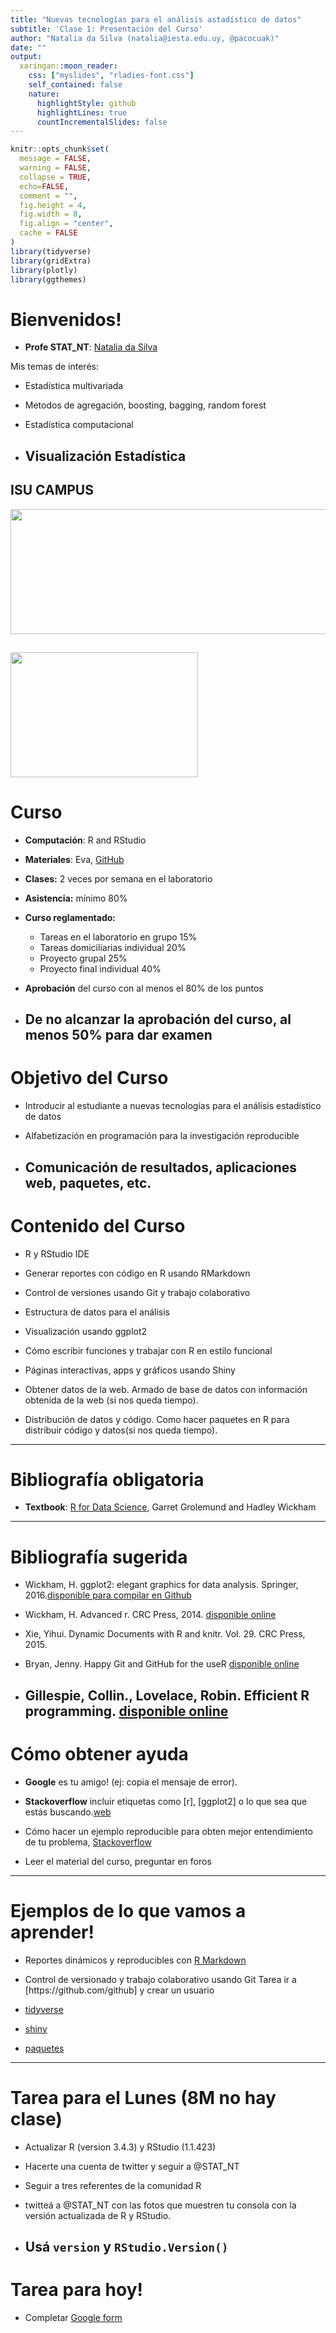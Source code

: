 ```yaml
---
title: "Nuevas tecnologías para el análisis astadístico de datos"
subtitle: 'Clase 1: Presentación del Curso'
author: "Natalia da Silva (natalia@iesta.edu.uy, @pacocuak)"
date: ""
output:
  xaringan::moon_reader:
    css: ["myslides", "rladies-font.css"]
    self_contained: false
    nature:
      highlightStyle: github
      highlightLines: true
      countIncrementalSlides: false
---
```



```r
knitr::opts_chunk$set(
  message = FALSE,
  warning = FALSE,
  collapse = TRUE,
  echo=FALSE,
  comment = "",
  fig.height = 4,
  fig.width = 8,
  fig.align = "center",
  cache = FALSE
)
library(tidyverse)
library(gridExtra)
library(plotly)
library(ggthemes)
```

# Bienvenidos!


- __Profe STAT_NT__: [Natalia da Silva](http://natydasilva.com) 

 Mis temas de interés: 

- Estadística multivariada

- Metodos de agregación, boosting, bagging, random forest 

- Estadística computacional
 
- Visualización Estadística
---


## ISU CAMPUS 

<img src="campus.png" height="200px" width="560px" />

<img src="campus2.png" height="200px" width="300px" />
---



# Curso

- __Computación__: R and RStudio


- __Materiales__: Eva,  [GitHub](https://github.com/natydasilva) 

- __Clases:__ 2 veces por semana en el laboratorio

- __Asistencia:__ mínimo 80%

- __Curso reglamentado:__

    - Tareas en el laboratorio en grupo 15%
    - Tareas domiciliarias individual 20%
    - Proyecto grupal 25%
    - Proyecto final individual 40%
    
- __Aprobación__ del curso con al menos el 80% de los puntos

- De no alcanzar la aprobación del curso, al menos 50% para dar examen    
---

# Objetivo del Curso

- Introducir al estudiante a nuevas tecnologías para el análisis estadístico de datos

- Alfabetización en programación para la investigación reproducible

- Comunicación de resultados, aplicaciones web, paquetes, etc.
---

# Contenido del Curso

- R y RStudio IDE

-	Generar reportes con código en R usando RMarkdown
 
- Control de versiones usando Git y trabajo colaborativo

- Estructura de datos para el análisis

- Visualización usando ggplot2

- Cómo escribir funciones y trabajar con R en estilo funcional

- Páginas interactivas, apps   y gráficos usando Shiny
 
-	Obtener datos de la web.  Armado de base de datos con información obtenida de la web (si nos queda tiempo).

-	Distribución de datos y código. Como hacer paquetes en R para distribuir código y datos(si nos queda tiempo).

---

# Bibliografía obligatoria

- __Textbook__: [R for Data Science](http://r4ds.had.co.nz), Garret Grolemund and Hadley Wickham

---


# Bibliografía sugerida


- Wickham, H. ggplot2: elegant graphics for data analysis. Springer, 2016.[disponible para compilar en Github](https://github.com/hadley/ggplot2-book)

- Wickham, H. Advanced r. CRC Press, 2014. [disponible online](http://adv-r.had.co.nz)

- Xie, Yihui. Dynamic Documents with R and knitr. Vol. 29. CRC Press, 2015.

-  Bryan, Jenny. Happy Git and GitHub for the useR [disponible online](http://happygitwithr.com/big-picture.html)

- Gillespie, Collin., Lovelace, Robin. Efficient R programming. [disponible online](https://bookdown.org/csgillespie/efficientR/)
---

# Cómo obtener ayuda

- **Google** es tu amigo! (ej: copia el mensaje de error).

- **Stackoverflow** incluir etiquetas como [r], [ggplot2] o lo que sea que estás buscando.[web](https://stackoverflow.com)

- Cómo hacer un ejemplo reproducible para obten mejor entendimiento de tu problema,  [Stackoverflow](https://stackoverflow.com/questions/5963269/how-to-make-a-great-r-reproducible-example/5963610#5963610)

- Leer el material del curso, preguntar en foros


---

# Ejemplos de lo que vamos a aprender!

- Reportes dinámicos y reproducibles con [R Markdown]( http://rmarkdown.rstudio.com/gallery.html)

- Control de versionado y trabajo colaborativo usando Git
 Tarea ir a [https://github.com/github] y crear un usuario
 
- [tidyverse](https://www.tidyverse.org) 

- [shiny](https://shiny.rstudio.com/gallery/)

- [paquetes](https://cran.r-project.org)

---



# Tarea para el Lunes (8M no hay clase)

- Actualizar  R (version 3.4.3) y RStudio (1.1.423) 

- Hacerte una cuenta de twitter y seguir a @STAT_NT

- Seguir a tres referentes de la comunidad R

-  twitteá a @STAT_NT con las fotos que muestren tu consola con la versión actualizada de R y RStudio.

- Usá `version` y `RStudio.Version()`
---

# Tarea para hoy!

- Completar [Google form](https://docs.google.com/forms/d/1CuwhpQC9t2jd4aKKUnCMk5f_P1v80K87OmZmHIDhyV8/edit)